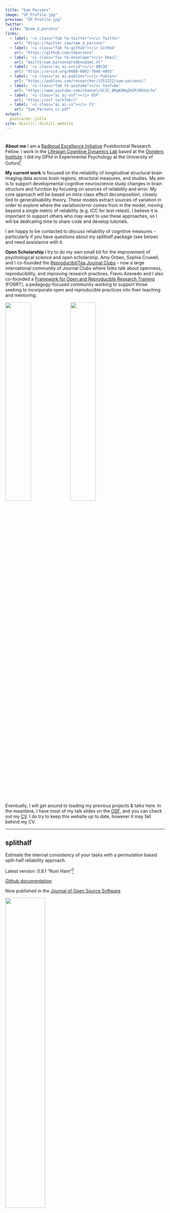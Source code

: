 ```yaml
---
title: "Sam Parsons"
image: "SP_Profile.jpg"
preview: "SP_Profile.jpg"
twitter:
  site: "@sam_d_parsons"
links:
  - label: '<i class="fab fa-twitter"></i> Twitter'
    url: "https://twitter.com/sam_d_parsons"
  - label: '<i class="fab fa-github"></i> GitHub'
    url: "https://github.com/sdparsons"
  - label: '<i class="fas fa-envelope"></i> Email'
    url: "mailto:sam.parsons@radboudumc.nl"
  - label: '<i class="ai ai-orcid"></i> ORCID'
    url: "https://orcid.org/0000-0002-7048-4093"
  - label: '<i class="ai ai-publons"></i> Publons'
    url: "https://publons.com/researcher/1351322/sam-parsons/"
  - label: '<i class="fab fa-youtube"></i> YouTube'
    url: "https://www.youtube.com/channel/UC3C_BRgKQNqZH2P2R5U2cfw"
  - label: '<i class="ai ai-osf"></i> OSF'
    url: "https://osf.io/k7akr/"
  - label: '<i class="ai ai-cv"></i> CV'
    url: "Sam_Parsons_cv.pdf"
output: 
  postcards::jolla
site: distill::distill_website
---
```



# [<i class="fab fa-twitter"></i>](https://twitter.com/sam_d_parsons) [<i class="ai ai-google-scholar"></i>](https://scholar.google.co.uk/citations?user=kE37Xy4AAAAJ&hl=en) [<i class="ai ai-orcid"></i>](https://orcid.org/0000-0002-7048-4093) [<i class="ai ai-osf"></i>](https://osf.io/k7akr/) [<i class="ai ai-researchgate"></i>](https://www.researchgate.net/profile/Sam_Parsons4) [<i class="fab fa-github"></i>](https://github.com/sdparsons) [<i class="ai ai-publons"></i>](https://publons.com/researcher/1351322/sam-parsons/) [<i class="fab fa-youtube"></i>](https://www.youtube.com/channel/UC3C_BRgKQNqZH2P2R5U2cfw) [<i class="fas fa-envelope-square"></i>](mailto:sam.parsons@radboudumc.nl) [<i class="ai ai-cv"></i>](Sam_Parsons_cv.pdf)



**About me** I am a [Radboud Excellence Initiative](https://www.ru.nl/excellence/) Postdoctoral Research Fellow. I work in the [Lifespan Cognitive Dynamics Lab](https://www.rogierkievit.com/) based at the [Donders Institute](https://www.ru.nl/donders/). I did my DPhil in Experimental Psychology at the University of Oxford^[a DPhil is a PhD but of course they need to call it something else]


**My current work** is focused on the reliability of longitudinal structural brain imaging data across brain regions, structural measures, and studies. My aim is to support developmental cognitive neuroscience study changes in brain structure and function by focusing on sources of reliability and error. My core approach will be based on intra-class effect decomposition, closely tied to generalisability theory. These models extract sources of variation in order to explore where the variation/error comes from in the model, moving beyond a single metric of reliability (e.g. ICC for test-retest). I believe it is important to support others who may want to use these approaches, so I will be dedicating time to share code and develop tutorials.

I am happy to be contacted to discuss reliability of cognitive measures - particularly if you have questions about my splithalf package (see below) and need assistance with it.

**Open Scholarship** I try to do my own small bit for the improvement of psychological science and open scholarship. Amy Orben, Sophia Cruwell, and I co-founded the [ReproducibiliTea Journal Clubs](https://reproducibilitea.org/) - now a large international community of Journal Clubs where folks talk about openness, reproducibility, and improving research practices. Flavio Azevedo and I also co-founded a [Framework for Open and Reproducible Research Training](https://forrt.org/) (FORRT), a pedagogy-focused community working to support those seeking to incorporate open and reproducible practices into their teaching and mentoring. 

![](FORRTbadge.png){ width=40% } ![](reproducibilitea.jpg){ width=40% }

Eventually, I will get around to loading my previous projects & talks here. In the meantime, I have most of my talk slides on the [OSF](https://osf.io/rfy2h/), and you can check out my [CV](Sam_Parsons_cv.pdf). I do try to keep this website up to date, however it may fall behind my CV.



---------------------------

## splithalf

Estimate the internal consistency of your tasks with a permutation based split-half reliability approach.

Latest version: 0.8.1 “Rum Ham”^[Yes, all of the version names I have given the package are references to It's Always Sunny in Philadelphia. The pointlessness amuses me, and academia is often too serious, so count this as a minor act of rebellion]

[<i class="fab fa-github"></i> Github documentation](https://github.com/sdparsons/splithalf)

Now published in the [Journal of Open Source Software](https://joss.theoj.org/papers/10.21105/joss.03041)

![](splithalf.png){ width=50% }


---------------------------

## Consulting

I am available for resesarch consulting. Contact me if you are interested and we can discuss projects, timescales, and costings. 

I have experience in research consulting for: study design and implementation, statistics, and programming in R.
